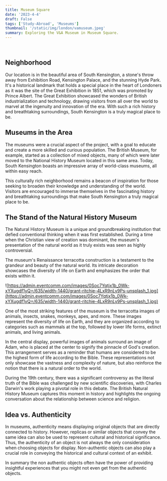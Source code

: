 ```yaml
---
title: Museum Square
date: '2023-4-4'
draft: False
tags: ['Study-Abroad', 'Museums']
thumbnail: '/static/img/london/vamuseum.jpeg'
summary: Exploring the V&A Museum in Museum Square.
---
```


<br />
<TOCInline toc={props.toc} exclude="Table of Contents" asDisclosure toHeading={5} />

## Neighborhood

Our location is in the beautiful area of South Kensington, a stone's throw away from Exhibition Road, Kensington Palace, and the stunning Hyde Park. It's a historical landmark that holds a special place in the heart of Londoners as it was the site of the Great Exhibition in 1851, which was promoted by Prince Albert. The Great Exhibition showcased the wonders of British industrialization and technology, drawing visitors from all over the world to marvel at the ingenuity and innovation of the era. With such a rich history and breathtaking surroundings, South Kensington is a truly magical place to be.

## Museums in the Area

The museums were a crucial aspect of the project, with a goal to educate and create a more skilled and curious population. The British Museum, for example, started as a collection of mixed objects, many of which were later moved to the National History Museum located in this same area. Today, South Kensington boasts an impressive array of world-class museums, all within easy reach.

This culturally rich neighborhood remains a beacon of inspiration for those seeking to broaden their knowledge and understanding of the world. Visitors are encouraged to immerse themselves in the fascinating history and breathtaking surroundings that make South Kensington a truly magical place to be.

## The Stand of the Natural History Museum

The Natural History Museum is a unique and groundbreaking institution that defied conventional thinking when it was first established. During a time when the Christian view of creation was dominant, the museum's presentation of the natural world as it truly exists was seen as highly controversial.

The museum's Renaissance terracotta construction is a testament to the grandeur and beauty of the natural world. Its intricate decoration showcases the diversity of life on Earth and emphasizes the order that exists within it.

![https://admin.eventcomm.com/images/0Soc7Yqtjx1b_0Wk-xYXugdf1yQ=/635/width-1440/grant-ritchie-4LxR9nLy9Ps-unsplash_1.jpg](https://admin.eventcomm.com/images/0Soc7Yqtjx1b_0Wk-xYXugdf1yQ=/635/width-1440/grant-ritchie-4LxR9nLy9Ps-unsplash_1.jpg)

One of the most striking features of the museum is the terracotta images of animals, insects, snakes, monkeys, apes, and more. These images represent the diversity of life on Earth, and they are organized according to categories such as mammals at the top, followed by lower life forms, extinct animals, and living animals.

In the central display, powerful images of animals surround an image of Adam, who is placed at the center to signify the pinnacle of God's creation. This arrangement serves as a reminder that humans are considered to be the highest form of life according to the Bible. These representations not only showcase the vastness and complexity of nature, but also reinforce the notion that there is a natural order to the world.

During the 19th century, there was a significant controversy as the literal truth of the Bible was challenged by new scientific discoveries, with Charles Darwin's work playing a pivotal role in this debate. The British Natural History Museum captures this moment in history and highlights the ongoing conversation about the relationship between science and religion.

## Idea vs. Authenticity

In museums, authenticity means displaying original objects that are directly connected to history. However, replicas or similar objects that convey the same idea can also be used to represent cultural and historical significance. Thus, the authenticity of an object is not always the only consideration when choosing objects for display. Non-authentic objects can also play a crucial role in conveying the historical and cultural context of an exhibit.

In summary the non authentic objects often have the power of providing insightful experiences that you might not even get from the authentic objects.
